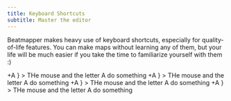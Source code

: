```yaml
---
title: Keyboard Shortcuts
subtitle: Master the editor
---
```


Beatmapper makes heavy use of keyboard shortcuts, especially for quality-of-life features. You can make maps without learning any of them, but your life will be much easier if you take the time to familiarize yourself with them :)


<ShortcutTable>
  <Shortcut
    keys={
      <>
        <Mouse />+<KeyIcon>A</KeyIcon>
      </>
    }
  >
    THe mouse and the letter A do something
  </Shortcut>
  <Shortcut
    keys={
      <>
        <Mouse />+<KeyIcon>A</KeyIcon>
      </>
    }
  >
    THe mouse and the letter A do something
  </Shortcut>
  <Shortcut
    keys={
      <>
        <Mouse />+<KeyIcon>A</KeyIcon>
      </>
    }
  >
    THe mouse and the letter A do something
  </Shortcut>
  <Shortcut
    keys={
      <>
        <Mouse />+<KeyIcon>A</KeyIcon>
      </>
    }
  >
    THe mouse and the letter A do something
  </Shortcut>
</ShortcutTable>
